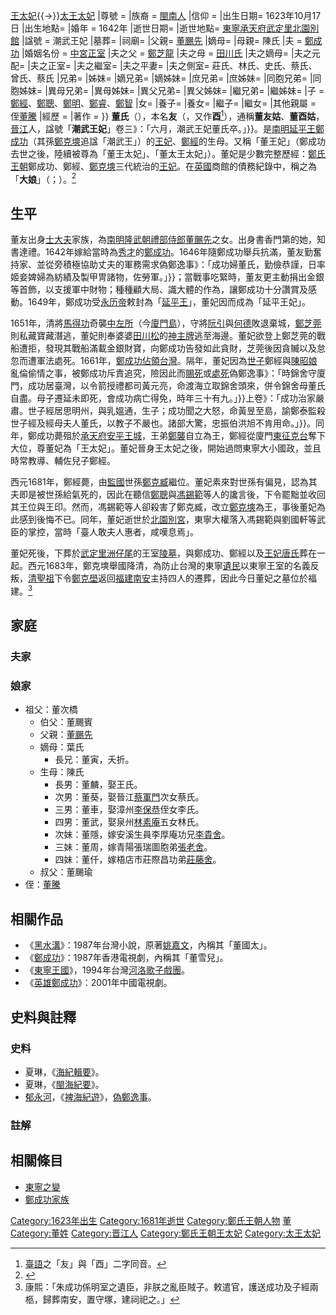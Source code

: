 {{東亞女性歷史人物
|名稱 = 潮武王妃董氏
|身份 = <small>[[王妃|王妃]]</small>
|國家 = 
|時代 = [[臺灣明鄭時期|臺灣明鄭時期]]
|繼任 = [[唐王妃_(台灣)|潮文王妃唐氏]]
|圖片名稱 = 鄭成功王妃董氏.jpg
|圖片大小 = 
|圖片說明 = 王妃董氏青年時代的形象
|姓名 = 董友
|字 =
|最高職務 =
|封爵 =
|封號 = [[王妃|王妃]]{{→}}[[王太妃|王太妃]]{{→}}[[王太妃|太王太妃]]
|尊號 = 
|族裔 = [[閩南人|閩南人]]
|信仰 = 
|出生日期= 1623年10月17日
|出生地點=
|婚年 = 1642年
|逝世日期= {{death date and age|1681|7|30|1623|10|17}}
|逝世地點= [[東寧_(台灣古名)|東寧]][[承天府_(臺灣)|承天府]][[武定里|武定里]][[臺南開元寺|北園別館]]
|諡號 = 潮武王妃
|墓葬=
|祠廟=
|父親= [[董颺先|董颺先]]
|嫡母=
|母親= 陳氏
|夫 = [[鄭成功|鄭成功]]
|婚姻名份 = [[中宮|中宮]][[正室|正室]]
|夫之父 = [[鄭芝龍|鄭芝龍]]
|夫之母 = [[田川氏_(鄭成功母)|田川氏]]
|夫之嫡母=
|夫之元配=
|夫之正室=
|夫之繼室=
|夫之平妻=
|夫之側室= 莊氏、林氏、史氏、蔡氏、曾氏、蔡氏
|兄弟=
|姊妹=
|嫡兄弟=
|嫡姊妹=
|庶兄弟=
|庶姊妹=
|同胞兄弟=
|同胞姊妹=
|異母兄弟=
|異母姊妹=
|異父兄弟=
|異父姊妹=
|繼兄弟=
|繼姊妹=
|子 = [[鄭經|鄭經]]、[[鄭聰|鄭聰]]、[[鄭明|鄭明]]、[[鄭睿|鄭睿]]、[[鄭智_(鄭成功五子)|鄭智]]
|女=
|養子=
|養女=
|繼子=
|繼女=
|其他親屬 = 侄[[董騰|董騰]]
|經歷 = 
|著作 =
}}
{{Min-nan
| title     = 董王妃
| choan-han = 董友
| choan-lo  = Táng Iú
}}
'''董氏'''（{{bd|1623年|10月17日|1681年|7月30日}}{{efn|〈[[:s:先王父墓誌|先王父墓誌]]〉：「祖母董係明進士禮部侍郎董諱颺先公胞姪女，生於癸亥年九月二十四日酉時、卒於辛酉年六月十六日巳時；享年五十有九。」}}），本名'''友'''（{{lang|tw|Táng Iú}}，又作'''酉'''<ref>[[臺語|臺語]]之「友」與「酉」二字同音。</ref>），通稱'''董友姑'''、'''董酉姑'''，[[晉江|晉江]]人，諡號「'''潮武王妃'''」{{efn|《海紀輯要{{·}}卷三》：「六月，潮武王妃董氏卒。」}}。是[[南明|南明]][[延平王|延平王]][[鄭成功|鄭成功]]（其孫[[鄭克塽|鄭克塽]]追諡「潮武王」）的[[王妃|王妃]]、[[鄭經|鄭經]]的生母。又稱「董王妃」（鄭成功去世之後，陸續被尊為「董王太妃」、「董太王太妃」）。董妃是少數完整歷經：[[明鄭|鄭氏王朝]]鄭成功、鄭經、[[鄭克塽|鄭克塽]]三代統治的[[王妃|王妃]]。在[[英國|英國]]商館的債務紀錄中，稱之為「'''大娘'''」（{{lang-en|Tanniah}}；{{lang-nan|Ta-niâ}}）。<ref name="Tanniah">{{cite web |url= |title=臺灣鄭氏與英國的通商關係史 |accessdate= |last= |first= |author=賴永祥 |coauthors= |date=1965年 |work= |publisher=《臺灣文獻》 }}</ref>

== 生平 ==
董友出身[[士大夫|士大夫]]家族，為[[南明|南明]][[隆武帝|隆武朝]][[禮部侍郎|禮部侍郎]][[董颺先|董颺先]]之女。出身書香門第的她，知書達禮。1642年嫁給當時為[[秀才|秀才]]的[[鄭成功|鄭成功]]。1646年隨鄭成功舉兵抗滿，董友勤奮持家、並從旁積極協助丈夫的軍務需求{{efn|《裨海紀遊{{·}}偽鄭逸事》：「成功婦董氏，勤儉恭謹，日率姬妾婢婦為紡績及製甲冑諸物，佐勞軍。」}}；當戰事吃緊時，董友更主動捐出金銀等首飾，以支援軍中財物；種種顧大局、識大體的作為，讓鄭成功十分讚賞及感動。1649年，鄭成功受[[永历帝|永历帝]]敕封為「[[延平王|延平王]]」，董妃因而成為「延平王妃」。

1651年，清將[[馬得功|馬得功]]奇襲[[中左所|中左所]]（今[[廈門島|廈門島]]），守將[[阮引|阮引]]與[[何德|何德]]敗退棄城，[[鄭芝莞|鄭芝莞]]則私藏寶藏潛逃，董妃則奉婆婆[[田川松|田川松]]的[[神主牌|神主牌]]逃至海邊。董妃欲登上鄭芝莞的戰船遭拒，發現其戰船滿載金銀財寶，向鄭成功告發如此貪財，芝莞後因貪贓以及怠忽而遭軍法處死。1661年，[[鄭成功攻台之役|鄭成功佔領台灣]]。隔年，董妃因為[[世子|世子]]鄭經與[[陳昭娘|陳昭娘]]亂倫偷情之事，被鄭成功斥責追究，險因此而[[賜死|賜死]]或[[處死|處死]]{{efn|《裨海紀遊{{·}}偽鄭逸事》：「時錦舍守廈門，成功居臺灣，以令箭授禮都司黃元亮，命渡海立取錦舍頭來，併令錦舍母董氏自盡。母子遷延未即死，會成功病亡得免，時年三十有九。」}}{{efn|《[[閩海紀要|閩海紀要]]{{·}}上卷》：「成功治家嚴肅。世子經居思明州，與乳媼通，生子；成功聞之大怒，命黃昱至島，諭鄭泰監殺世子經及經母夫人董氏，以教子不嚴也。諸部大驚，忠振伯洪旭不肯用命。」}}。同年，鄭成功薨殂於[[承天府_(台灣)|承天府]][[安平鎮_(東寧)|安平王城]]，王弟[[鄭襲_(明鄭)|鄭襲]]自立為王，鄭經從廈門[[鄭經克台|東征克台]]奪下大位，尊董妃為「王太妃」。董妃晉身王太妃之後，開始過問東寧大小國政，並且時常教導、輔佐兒子鄭經。

西元1681年，鄭經薨，由[[監國|監國]]世孫[[鄭克臧|鄭克臧]]繼位。董妃素來對世孫有偏見，認為其夫即是被世孫給氣死的，因此在聽信[[鄭聰|鄭聰]]與[[馮錫範|馮錫範]]等人的讒言後，下令罷黜並收回其王位與王印。然而，馮錫範等人卻殺害了鄭克臧，改立[[鄭克塽|鄭克塽]]為王，事後董妃為此感到後悔不已。同年，董妃逝世於[[台南開元寺|北園別宮]]，東寧大權落入馮錫範與劉國軒等武臣的掌控，當時「臺人敢夫人惠者，咸嘆息焉」。

董妃死後，下葬於[[武定里|武定里]][[洲仔尾|洲仔尾]]的王室[[陵墓|陵墓]]，與鄭成功、鄭經以及[[唐王妃_(東寧)|王妃唐氏]]葬在一起。西元1683年，鄭克塽舉國降清，為防止台灣的東寧[[遺民|遺民]]以東寧王室的名義反叛，[[清聖祖|清聖祖]]下令[[鄭克壆|鄭克壆]]返回[[福建|福建]][[南安|南安]]主持四人的遷葬，因此今日董妃之墓位於福建。<ref>康熙：「朱成功係明室之遺臣，非朕之亂臣賊子。敕遣官，護送成功及子經兩柩，歸葬南安，置守塚，建祠祀之。」</ref>

== 家庭 ==
=== 夫家 ===
{{main|鄭成功家族}}
{{鄭成功家族世系}}

=== 娘家 ===
* 祖父：董次橋
** 伯父：董颺賓
** 父親：[[董颺先|董颺先]]
** 嫡母：葉氏
*** 長兄：董寅，夭折。
** 生母：陳氏
*** 長男：董麟，娶王氏。
*** 次男：董葵，娶晉江[[蔡軍門|蔡軍門]]次女蔡氏。
*** 三男：董車，娶漳州[[李保恭|李保恭]]侄女李氏。
*** 四男：董武，娶泉州[[林素庵|林素庵]]五女林氏。
*** 次妹：董隱，嫁安溪生員李厚庵功兄[[李貴舍|李貴舍]]。
*** 三妹：董周，嫁青陽張瑞圖胞弟[[張老舍|張老舍]]。
*** 四妹：董仟，嫁梧店市莊際昌功弟[[莊藤舍|莊藤舍]]。
** 叔父：董颺瑜
* 侄：[[董騰|董騰]]
{{efn|《溫陵沙堤董氏祥芝房分譜》：「餘颺先娵葉氏、陳氏，男四：長麟，次葵，三東，四武；女四：長友，次隱，三週，四仟。…長女配鄭門國姓夫人…」}}{{efn|《永寧後山董氏族譜》：「祥芝房次橋公次子諱揚先，別號沙築，登崇禎丁丑進士，任廣東雷廉道，魯王贈'風高五柳'之匾。沙築公年五十二始登科，素凜廉□(隅)見大義，其胞侄女酉姑，配國姓，遂士錄傳其禁姦止殺，董氏與勵焉。又辛丑之變，踉蹌逃難，人竟懷珍寶，董氏獨包裹姑之神主以出，成功大加敬服，亦足徵家 ​​訓矣。」}}{{efn|《附記沙築公私志手書世次》：「長婦諏王氏；次娵晉江梧店市蔡軍門先生次女；三婦娵漳州漳浦李保恭先生侄女；四婦娵泉州沙綠園林素庵先生第五女。次女配安溪李厚庵先生功兄名貴舍，安溪縣學生員；三女配晉張瑞圖先生胞弟老舍；四女配晉江梧店市莊際昌先生功弟藤舍。」}}

== 相關作品 ==
* 《[[黑水溝_(小說)|黑水溝]]》：1987年台灣小說，原著[[姚嘉文|姚嘉文]]，內稱其「董國太」。
* 《[[鄭成功_(無線電視劇)|鄭成功]]》：1987年香港電視劇，內稱其「董雪兒」。
* 《[[東寧王國_(歌仔戲)|東寧王國]]》，1994年台灣[[河洛歌子戲團|河洛歌子戲團]]。
* 《[[英雄鄭成功|英雄鄭成功]]》：2001年中國電視劇。

== 史料與註釋 ==
=== 史料 ===
{{notelist|iger=}}
* 夏琳，《[[海紀輯要|海紀輯要]]》。
* 夏琳，《[[閩海紀要|閩海紀要]]》。
* [[郁永河|郁永河]]，《[[裨海紀遊|裨海紀遊]]》，[[:s:裨海紀遊/偽鄭逸事|偽鄭逸事]]。

=== 註解 ===
{{reflist}}

== 相關條目 ==
*[[東寧之變|東寧之變]]
*[[鄭成功家族|鄭成功家族]]

{{東寧王朝}}
[[Category:1623年出生|Category:1623年出生]]
[[Category:1681年逝世|Category:1681年逝世]]
[[Category:鄭氏王朝人物|Category:鄭氏王朝人物]]
[[Category:鄭氏王朝王妃|董]]
[[Category:董姓|Category:董姓]]
[[Category:晋江人|Category:晋江人]]
[[Category:鄭氏王朝王太妃|Category:鄭氏王朝王太妃]]
[[Category:太王太妃|Category:太王太妃]]
